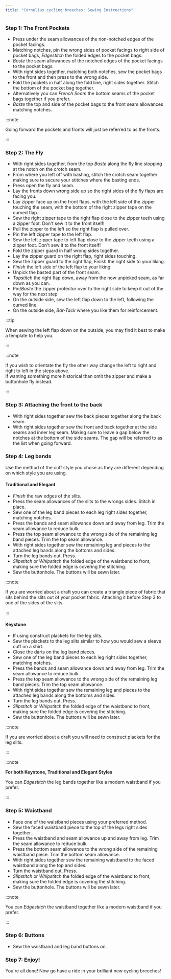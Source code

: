 ```yaml
---
title: "Cornelius cycling breeches: Sewing Instructions"
---
```


### Step 1: The Front Pockets

- Press under the seam allowances of the non-notched edges of the pocket facings.
- Matching notches, pin the wrong sides of pocket facings to right side of pocket bags, _Edgestitch_ the folded edges to the pocket bags.
- _Baste_ the seam allowances of the notched edges of the pocket facings to the pocket bags.
- With right sides together, matching both notches, sew the pocket bags to the front and then press to the wrong side.
- Fold the pockets in half along the fold line, right sides together. Stitch the bottom of the pocket bag together.
- Alternatively you can _French Seam_ the bottom seams of the pocket bags together if you prefer.
- _Baste_ the top and side of the pocket bags to the front seam allowances matching notches.

:::note


Going forward the pockets and fronts will just be referred to as the fronts.

:::

### Step 2: The Fly

- With right sides together, from the top _Baste_ along the fly line stopping at the notch on the crotch seam.
- From where you left off with basting, stitch the crotch seam together making sure to secure your stitches where the basting ends.
- Press open the fly and seam.
- Lay the fronts down wrong side up so the right sides of the fly flaps are facing you.
- Lay zipper face up on the front flaps, with the left side of the zipper touching the seam, with the bottom of the right zipper tape on the curved flap.
- Sew the right zipper tape to the right flap close to the zipper teeth using a zipper foot. Don't sew it to the front itself!
- Pull the zipper to the left so the right flap is pulled over.
- Pin the left zipper tape to the left flap.
- Sew the left zipper tape to left flap close to the zipper teeth using a zipper foot. Don't sew it to the front itself!
- Fold the zipper guard in half wrong sides together.
- Lay the zipper guard on the right flap, right sides touching.
- Sew the zipper guard to the right flap, _Finish_ the right side to your liking.
- _Finish_ the left side of the left flap to your liking.
- Unpick the basted part of the front seam.
- _Topstitch_ the right flap down, away from the now unpicked seam, as far down as you can.
- Pin/_Baste_ the zipper protector over to the right side to keep it out of the way for the next step
- On the outside side, sew the left flap down to the left, following the curved line.
- On the outside side, _Bar-Tack_ where you like them for reinforcement.

:::tip


When sewing the left flap down on the outside, you may find it best to make a template to help you.

:::

:::note


If you wish to orientate the fly the other way change the left to right and right to left in the steps above.  
If wanting something more historical than omit the zipper and make a buttonhole fly instead.

:::

### Step 3: Attaching the front to the back

- With right sides together sew the back pieces together along the back seam.
- With right sides together sew the front and back together at the side seams and inner leg seam. Making sure to leave a gap below the notches at the bottom of the side seams. The gap will be referred to as the list when going forward.

### Step 4: Leg bands

Use the method of the cuff style you chose as they are different depending on which style you are using.

#### Traditional and Elegant

- _Finish_ the raw edges of the slits.
- Press the seam allowances of the slits to the wrongs sides. Stitch in place.
- Sew one of the leg band pieces to each leg right sides together, matching notches.
- Press the bands and seam allowance down and away from leg. Trim the seam allowance to reduce bulk.
- Press the top seam allowance to the wrong side of the remaining leg band pieces. Trim the top seam allowance.
- With right sides together sew the remaining leg and pieces to the attached leg bands along the bottoms and sides.
- Turn the leg bands out. Press.
- _Slipstitch_ or _Whipstitch_ the folded edge of the waistband to front, making sure the folded edge is covering the stitching.
- Sew the buttonhole. The buttons will be sewn later.

:::note


If you are worried about a draft you can create a triangle piece of fabric that sits behind the slits out of your pocket fabric. Attaching it before Step 3 to one of the sides of the slits.

:::

#### Keystone

- If using construct plackets for the leg slits.
- Sew the plackets to the leg slits similar to how you would sew a sleeve cuff on a shirt.
- Close the darts on the leg band pieces.
- Sew one of the leg band pieces to each leg right sides together, matching notches.
- Press the bands and seam allowance down and away from leg. Trim the seam allowance to reduce bulk.
- Press the top seam allowance to the wrong side of the remaining leg band pieces. Trim the top seam allowance.
- With right sides together sew the remaining leg and pieces to the attached leg bands along the bottoms and sides.
- Turn the leg bands out. Press.
- _Slipstitch_ or _Whipstitch_ the folded edge of the waistband to front, making sure the folded edge is covering the stitching.
- Sew the buttonhole. The buttons will be sewn later.

:::note


If you are worried about a draft you will need to construct plackets for the leg slits.

:::

:::note


**For both Keystone, Traditional and Elegant Styles**

You can _Edgestitch_ the leg bands together like a modern waistband if you prefer.

:::

### Step 5: Waistband

- Face one of the waistband pieces using your preferred method.
- Sew the faced waistband piece to the top of the legs right sides together.
- Press the waistband and seam allowance up and away from leg. Trim the seam allowance to reduce bulk.
- Press the bottom seam allowance to the wrong side of the remaining waistband piece. Trim the bottom seam allowance.
- With right sides together sew the remaining waistband to the faced waistband along the top and sides.
- Turn the waistband out. Press.
- _Slipstitch_ or _Whipstitch_ the folded edge of the waistband to front, making sure the folded edge is covering the stitching.
- Sew the buttonhole. The buttons will be sewn later.

:::note


You can _Edgestitch_ the waistband together like a modern waistband if you prefer.

:::

### Step 6: Buttons

- Sew the waistband and leg band buttons on.

### Step 7: Enjoy!

You're all done! Now go have a ride in your brilliant new cycling breeches!
